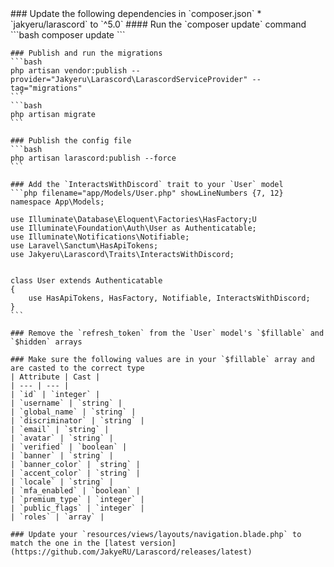 
<Steps>
    ### Update the following dependencies in `composer.json`
        * `jakyeru/larascord` to `^5.0`
    #### Run the `composer update` command
    ```bash
    composer update
    ```

    ### Publish and run the migrations
    ```bash
    php artisan vendor:publish --provider="Jakyeru\Larascord\LarascordServiceProvider" --tag="migrations"
    ```
    ```bash
    php artisan migrate
    ```

    ### Publish the config file
    ```bash
    php artisan larascord:publish --force
    ```

    ### Add the `InteractsWithDiscord` trait to your `User` model
    ```php filename="app/Models/User.php" showLineNumbers {7, 12}
    namespace App\Models;

    use Illuminate\Database\Eloquent\Factories\HasFactory;U
    use Illuminate\Foundation\Auth\User as Authenticatable;
    use Illuminate\Notifications\Notifiable;
    use Laravel\Sanctum\HasApiTokens;
    use Jakyeru\Larascord\Traits\InteractsWithDiscord;


    class User extends Authenticatable
    {
        use HasApiTokens, HasFactory, Notifiable, InteractsWithDiscord;
    }
    ```

    ### Remove the `refresh_token` from the `User` model's `$fillable` and `$hidden` arrays

    ### Make sure the following values are in your `$fillable` array and are casted to the correct type
    | Attribute | Cast |
    | --- | --- |
    | `id` | `integer` |
    | `username` | `string` |
    | `global_name` | `string` |
    | `discriminator` | `string` |
    | `email` | `string` |
    | `avatar` | `string` |
    | `verified` | `boolean` |
    | `banner` | `string` |
    | `banner_color` | `string` |
    | `accent_color` | `string` |
    | `locale` | `string` |
    | `mfa_enabled` | `boolean` |
    | `premium_type` | `integer` |
    | `public_flags` | `integer` |
    | `roles` | `array` |

    ### Update your `resources/views/layouts/navigation.blade.php` to match the one in the [latest version](https://github.com/JakyeRU/Larascord/releases/latest)
</Steps>